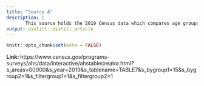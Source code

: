 ```yaml
---
title: "Source A"
description: |
       This source holds the 2019 Census data which compares age groups and Housing and Neighborhood Search and Satisfaction. 
output: distill::distill_article
---
```

```r
knitr::opts_chunk$set(echo = FALSE)
```


**Link:  ** 
https://www.census.gov/programs-surveys/ahs/data/interactive/ahstablecreator.html?s_areas=00000&s_year=2019&s_tablename=TABLE7&s_bygroup1=15&s_bygroup2=1&s_filtergroup1=1&s_filtergroup2=1 




